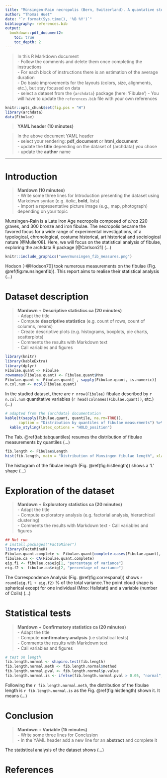 ```yaml
---
title: "Münsingen-Rain necropolis (Bern, Switzerland). A quantative study of Late Iron Age fibulae"
author: "Thomas Huet"
date: "`r format(Sys.time(), '%B %Y')`"
bibliography: references.bib
output:
  bookdown::pdf_document2:
    toc: true
    toc_depth: 2
---
```


> In this R Markdown document  
>   - Follow the comments and delete them once completing the instructions  
>   - For each block of instructions there is an estimation of the average duration  
>   - Do basic improvements for the layouts (colors, size, alignments, etc.), but stay focused on data  
>   - select a dataset from the {`archdata`} package (here: 'Fibulae') 
>   - You will have to update the `references.bib` file with your own references  


```r
knitr::opts_chunk$set(fig.pos = "H")
library(archdata)
data(Fibulae)
```

> __YAML header (10 minutes)__  

> In the above document YAML header  
>   - select your rendering: **pdf_document** or **html_document**  
>   - update the **title** depending on the dataset of {archdata} you chose  
>   - update the **author** name

---  
  
# Introduction
  
> __Mardown (10 minutes)__  
>   - Write some three lines for Introduction presenting the dataset using Markdown syntax (e.g. *italic*, **bold**, lists)  
>   - Import a representative picture image (e.g., map, photograph) depending on your topic  

Munsingen-Rain is a Late Iron Age necropolis composed of *circa* 220 graves, and 300 bronze and iron fibulae. The necropolis became the favored focus for a wide range of experimental investigations, of a typological, chronological, costume historical, art historical and sociological nature [@Muller08]. Here, we will focus on the statistical analysis of fibulae, exploring the archdata R package [@Carlson21] (...)

```r
knitr::include_graphics("www/munsingen_fib_measures.png") 
```
  
Hodson [-@Hodson70] took numerous measurements on the fibulae (Fig. \@ref(fig:munsingenfib)). This report aims to realise their statistical analysis (...)

# Dataset description

> __Mardown + Descriptive statistics ca (20 minutes)__  
>   - Adapt the title  
>   - Compute **descriptive statistics** (e.g. count of rows, count of columns, means)  
>   - Create descriptive plots (e.g. histograms, boxplots, pie charts, scatterplots)  
>   - Comments the results with Markdown text  
>   - Call variables and figures  

```r
library(knitr)
library(kableExtra)
library(dplyr)
Fibulae.quant <- Fibulae
rownames(Fibulae.quant) <- Fibulae.quant$Mno
Fibulae.quant <- Fibulae.quant[ , sapply(Fibulae.quant, is.numeric)]
n.col.num <- ncol(Fibulae.quant)
```

In the studied dataset, there are `r nrow(Fibulae)` fibulae described by `r n.col.num` quantitative variables (`r head(colnames(Fibulae.quant))`, etc.) (...)

```r
# adapted from the {archdata} documentation
kable(t(sapply(Fibulae.quant, quantile, na.rm=TRUE)), 
      caption = "Distribution by quantiles of fibulae measurments") %>% 
  kable_styling(latex_options = "HOLD_position")
```

The Tab. \@ref(tab:tabquantiles) resumes the distribution of fibulae measurements by quantiles (...)


```r
fib.length <- Fibulae$Length
hist(fib.length, main = "Distribution of Munsingen fibulae length", xlab = "length in cm")
```

The histogram of the fibulae length (Fig. \@ref(fig:histlength)) shows a 'L' shape (...)

# Exploration of the dataset

> __Mardown + Exploratory statistics ca (20 minutes)__  
>   - Adapt the title  
>   - Compute exploratory analysis (e.g. factorial analysis, hierarchical clustering)  
>   - Comments the results with Markdown text
>   - Call variables and figures  

```r
## Not run
# install.packages("FactoMiner")
library(FactoMineR)
Fibulae.quant.complete <- Fibulae.quant[complete.cases(Fibulae.quant), ]
fibulae.ca <- CA(Fibulae.quant.complete)
eig.f1 <- fibulae.ca$eig[1, "percentage of variance"]
eig.f2 <- fibulae.ca$eig[2, "percentage of variance"]
```

The Correspondence Analysis (Fig. \@ref(fig:correspanal)) shows `r round(eig.f1 + eig.f2)` % of the total variance.The point cloud shape is spherical except for one individual (Mno: Hallstatt) and a variable (number of Coils) (...)

# Statistical tests

> __Mardown + Confirmatory statistics ca (20 minutes)__  
>   - Adapt the title  
>   - Compute **confirmatory analysis** (i.e statistical tests)  
>   - Comments the results with Markdown text  
>   - Call variables and figures  

```r
# test on length
fib.length.normal <- shapiro.test(fib.length)
fib.length.normal.meth <- fib.length.normal$method
fib.length.normal.pval <- fib.length.normal$p.value
fib.length.normal.is <- ifelse(fib.length.normal.pval > 0.05, "normal", "not normal")
```

Following the `r fib.length.normal.meth`, the distribution of the fibulae length is `r fib.length.normal.is` as the Fig. \@ref(fig:histlength) shown it.  It means (...)


# Conclusion
> __Mardown + Variable (15 minutes)__  
>   - Write some three lines for Conclusion  
>   - In the YAML header add a new line for an **abstract** and complete it 

The statistical analysis of the dataset shows (...)

# References


















